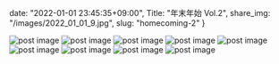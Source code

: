 date: "2022-01-01 23:45:35+09:00",
Title: "年末年始 Vol.2",
share_img: "/images/2022_01_01_9.jpg",
slug: "homecoming-2"
}

<img src="/images/2022_01_01_5.jpg" alt="post image" />
<img src="/images/2022_01_01_6.jpg" alt="post image" />
<img src="/images/2022_01_01_7.jpg" alt="post image" />
<img src="/images/2022_01_01_8.jpg" alt="post image" />
<img src="/images/2022_01_01_9.jpg" alt="post image" />
<img src="/images/2022_01_01_10.jpg" alt="post image" />
<img src="/images/2022_01_01_11.jpg" alt="post image" />
<img src="/images/2022_01_02_1.jpg" alt="post image" />
<img src="/images/2022_01_03_1.jpg" alt="post image" />
